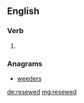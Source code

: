 ==English==

===Verb===
{{head|en}}

# {{en-past of|resew}}

===Anagrams===
* [[weeders#English|weeders]]

[[de:resewed]]
[[mg:resewed]]